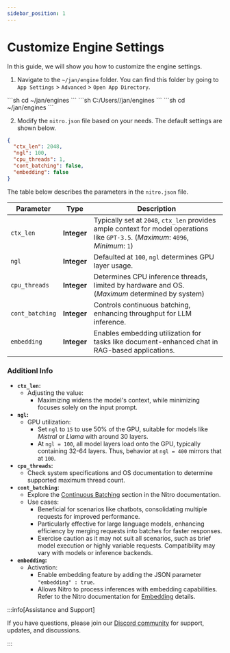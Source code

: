 ```yaml
---
sidebar_position: 1
---
```



# Customize Engine Settings

In this guide, we will show you how to customize the engine settings.

1. Navigate to the `~/jan/engine` folder. You can find this folder by going to `App Settings` > `Advanced` > `Open App Directory`.

<Tabs>
    <TabItem value="mac" label="MacOS" default>
        ```sh
        cd ~/jan/engines
        ```
    </TabItem>
    <TabItem value="windows" label="Windows" default>
        ```sh
        C:/Users/<your_user_name>/jan/engines
        ```
    </TabItem>
    <TabItem value="linux" label="Linux" default>
        ```sh
        cd ~/jan/engines
        ```
    </TabItem>
</Tabs>

2. Modify the `nitro.json` file based on your needs. The default settings are shown below.

```json title="~/jan/engines/nitro.json"
{
  "ctx_len": 2048,
  "ngl": 100,
  "cpu_threads": 1,
  "cont_batching": false,
  "embedding": false
}
```

The table below describes the parameters in the `nitro.json` file.

| Parameter | Type | Description |
| --------- | ---- | ----------- |
| `ctx_len` | **Integer** | Typically set at `2048`, `ctx_len` provides ample context for model operations like `GPT-3.5`. (*Maximum*: `4096`, *Minimum*: `1`) |
| `ngl` | **Integer** | Defaulted at `100`, `ngl` determines GPU layer usage. |
| `cpu_threads` | **Integer** | Determines CPU inference threads, limited by hardware and OS. (*Maximum* determined by system) |
| `cont_batching` | **Integer** | Controls continuous batching, enhancing throughput for LLM inference. |
| `embedding` | **Integer** | Enables embedding utilization for tasks like document-enhanced chat in RAG-based applications. |

### Additionl Info

- **`ctx_len`:**
  - Adjusting the value:
    - Maximizing widens the model's context, while minimizing focuses solely on the input prompt.
- **`ngl`:**
  - GPU utilization:
    - Set `ngl` to `15` to use 50% of the GPU, suitable for models like *Mistral* or *Llama* with around 30 layers.
    - At `ngl = 100`, all model layers load onto the GPU, typically containing 32-64 layers. Thus, behavior at `ngl = 400` mirrors that at `100`.
- **`cpu_threads`:**
  - Check system specifications and OS documentation to determine supported maximum thread count.
- **`cont_batching`:**
  - Explore the [Continuous Batching](https://nitro.jan.ai/features/cont-batch) section in the Nitro documentation.
  - Use cases:
    - Beneficial for scenarios like chatbots, consolidating multiple requests for improved performance.
    - Particularly effective for large language models, enhancing efficiency by merging requests into batches for faster responses.
    - Exercise caution as it may not suit all scenarios, such as brief model execution or highly variable requests. Compatibility may vary with models or inference backends.
- **`embedding`:**
  - Activation:
    - Enable embedding feature by adding the JSON parameter `"embedding" : true`.
    - Allows Nitro to process inferences with embedding capabilities. Refer to the Nitro documentation for [Embedding](https://nitro.jan.ai/features/embed) details.

:::info[Assistance and Support]

If you have questions, please join our [Discord community](https://discord.gg/Dt7MxDyNNZ) for support, updates, and discussions.

:::